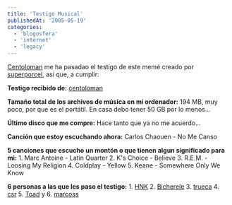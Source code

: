 ```yaml
---
title: 'Testigo Musical'
publishedAt: '2005-05-19'
categories:
  - 'blogosfera'
  - 'internet'
  - 'legacy'
---
```


[Centoloman](http://centoloman.inopia.net/) me ha pasadao el testigo de este memé creado por [superporcel](http://superporcel.f2o.org/), asi que, a cumplir:

**Testigo recibido de:** [centoloman](http://centoloman.inopia.net/)

**Tamaño total de los archivos de música en mi ordenador:** 194 MB, muy poco, por que es el portátil. En casa debo tener 50 GB por lo menos...

**Último disco que me compre:** Hace tanto que ya no me acuerdo...

**Canción que estoy escuchando ahora:** Carlos Chaouen - No Me Canso

**5 canciones que escucho un montón o que tienen algun significado para mi:** 1. Marc Antoine - Latin Quarter 2. K's Choice - Believe 3. R.E.M. - Loosing My Religion 4. Coldplay - Yellow 5. Keane - Somewhere Only We Know

**6 personas a las que les paso el testigo:** 1. [HNK](http://hanok.f2o.org/blog.php) 2. [Bicherele](http://bicherele.homelinux.net/) 3. [trueca](http://trueca.blogspot.com/) 4. [csr](http://obm.corcoles.net/) 5. [Toad](http://toad.bitacoras.com/) y 6. [marcoss](http://www.marcoss.com.ar/defmay/)

